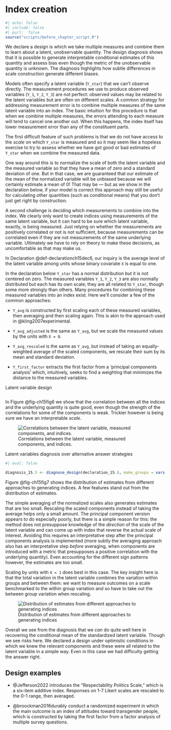 # Index creation {.unnumbered}

```r
#| echo: false
#| include: false
#| purl:  false
source("scripts/before_chapter_script.R")
```

:::: {.ddbox}
We declare a design is which we take multiple measures and combine them to learn about a latent, unobservable quantity. The design diagnosis shows that it is possible to generate interpretable conditional estimates of this quantity and assess bias even though the metric of the unobservable quantity is unknown. The diagnosis highlights how subtle differences in scale construction generate different biases. 
::::

Models often specify a latent variable (`Y_star`) that we can't observe directly. The measurement procedures we use to produce observed variables (`Y_1`, `Y_2`, `Y_3`) are not perfect: observed values may be related to the latent variables but are often on different scales. A common strategy for addressing measurement error is to combine multiple measures of the same latent variable into an index. The basic intuition for this procedure is that when we combine multiple measures, the errors attending to each measure will tend to cancel one another out. When this happens, the index itself has lower measurement error than any of the constituent parts. 

The first difficult feature of such problems is that we do not have access to the *scale* on which `Y_star` is measured and so it may seem like a hopeless exercise to try to assess whether we have got good or bad estimates of `Y_star` when we combine the measured data. 

One way around this is to normalize the scale of both the latent variable and the measured variable so that they have a mean of zero and a standard deviation of one. But in that case, we are guaranteed that our estimate of the mean of the normalized variable will be unbiased because we will certainly estimate a mean of 0! That may be --- but as we show in the declaration below, if your model is correct this approach may still be useful for calculating other quantities (such as conditional means) that you don't just get right by construction.  

A second challenge is deciding which measurements to combine into the index. We clearly only want to create indices using measurements of the same latent variable, but it can hard to be sure which latent variable, exactly, is being measured. Just relying on whether the measurements are positively correlated or not is not sufficient, because measurements can be correlated even if they are not measurements of the same underlying variable. Ultimately we have to rely on theory to make these decisions, as uncomfortable as that may make us.

In Declaration @def-declarationch15dec6, our inquiry is the average level of the latent variable among units whose binary covariate `X` is equal to one.

In the declaration below `Y_star` has a normal distribution but it is not centered on zero. The measured variables `Y_1`, `Y_2`, `Y_3` are also normally distributed but each has its own scale; they are all related to `Y_star`, though some more strongly than others. Many procedures for combining these measured variables into an index exist. Here we'll consider a few of the common approaches: 

- `Y_avg` is constructed by first scaling each of these measured variables, then averaging and then scaling again. This is akin to the approach used in @kling2007experimental. 

- `Y_avg_adjusted` is the same as `Y_avg`, but we scale the measured values by the units with `X = 0`.

- `Y_avg_rescaled` is the same as `Y_avg`, but instead of taking an equally-weighted average of the scaled components, we rescale their sum by its mean and standard deviation.

- `Y_first_factor` extracts the first factor from a 'principal components analysis' which, intuitively, seeks to find a weighting that minimizes the distance to the measured variables. 

:::{.definition #declarationch15dec6} 

Latent variable design

```r
```

:::

In Figure @fig-ch15fig6 we show that the correlation between all the indices and the underlying quantity is quite good, even though the strength of the correlations for some of the components is weak. Trickier however is being sure we have an interpretable  *scale*.

![Correlations between the latent variable, measured components, and indices.](/figures/figure-15-6){#fig-ch15fig6}

:::{.lemma #diagnosisch15diag5}

Latent variables diagnosis over alternative answer strategies

```r
#| eval: false

diagnosis_15.5 <- diagnose_design(declaration_15.6, make_groups = vars(outcome)) 
```

Figure @fig-ch15fig7 shows the distribution of estimates from different approaches to generating indices. A few features stand out from the distribution of estimates. 

The simple averaging of the normalized scales also generates estimates that are too small. Rescaling the scaled components instead of taking the average helps only a small amount. The principal component version appears to do especially poorly, but there is a simple reason for this: the method does not presuppose knowledge of the *direction* of the scale of the latent variable and can come up with index that reverse the actual scale of interest. Avoiding this requires an interpretative step after the principal components analysis is implemented (more subtly the averaging approach also has an interpretative step *before* averaging, when components are introduced with a metric that presupposes a positive correlation with the underlying quantity). Even accounting for the different sign patterns however, the estimates are too small.

Scaling by units with `X = 1` does best in this case. The key insight here is that the total variation in the latent variable combines the variation within groups and between them: we want to measure outcomes on a scale benchmarked to the within group variation and so have to take out the between group variation when rescaling. 

![Distribution of estimates from different approaches to generating indices](/figures/figure-15-7){#fig-ch15fig7}

Overall we see from the diagnosis that we *can* do quite well here in recovering the conditional mean of the standardized latent variable. Though we see risks here. We declared a design under optimistic conditions in which we knew the relevant components and these were all related to the latent variable in a simple way. Even in this case we had difficulty getting the answer right. 

:::

## Design examples

- @Jefferson2022 introduces the "Respectability Politics Scale," which is a six-item additive index. Responses on 1-7 Likert scales are rescaled to the 0-1 range, then averaged.

- @broockman2016durably conduct a randomized experiment in which the main outcome is an index of attitudes toward transgender people, which is constructed by taking the first factor from a factor analysis of multiple survey questions.



